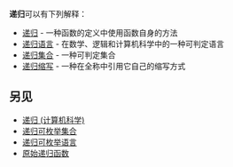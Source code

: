 '''递归'''可以有下列解释：

* [[递归|递归]] - 一种函数的定义中使用函数自身的方法
* [[递归语言|递归语言]] - 在数学、逻辑和计算机科学中的一种可判定语言
* [[递归集合|递归集合]] - 一种可判定集合
* [[递归缩写|递归缩写]] - 一种在全称中引用它自己的缩写方式

== 另见 ==

* [[递归_(计算机科学)|递归 (计算机科学)]]
* [[递归可枚举集合|递归可枚举集合]]
* [[递归可枚举语言|递归可枚举语言]]
* [[原始递归函数|原始递归函数]]

{{disambig|CAT=二字消歧义}}